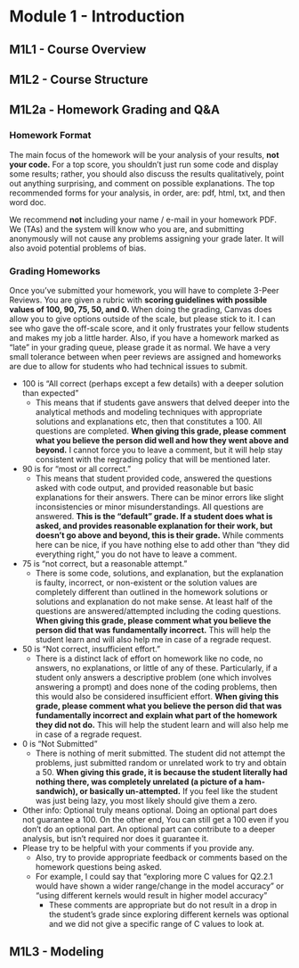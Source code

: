 # Module 1 - Introduction

## M1L1 - Course Overview

## M1L2 - Course Structure

## M1L2a - Homework Grading and Q&A

### Homework Format

The main focus of the homework will be your analysis of your results, **not your code.**
For a top score, you shouldn't just run some code and display some results; rather, you should also discuss the results qualitatively, point out anything surprising, and comment on possible explanations. 
The top recommended forms for your analysis, in order, are: pdf, html, txt, and then word doc.

We recommend **not** including your name / e-mail in your homework PDF.
We (TAs) and the system will know who you are, and submitting anonymously will not cause any problems assigning your grade later. 
It will also avoid potential problems of bias.

### Grading Homeworks

Once you've submitted your homework, you will have to complete 3-Peer Reviews. 
You are given a rubric with **scoring guidelines with possible values of 100, 90, 75, 50, and 0.**
When doing the grading, Canvas does allow you to give options outside of the scale, but please stick to it. 
I can see who gave the off-scale score, and it only frustrates your fellow students and makes my job a little harder.
Also, if you have a homework marked as "late" in your grading queue, please grade it as normal. 
We have a very small tolerance between when peer reviews are assigned and homeworks are due to allow for students who had technical issues to submit.

- 100 is "All correct (perhaps except a few details) with a deeper solution than expected"
  - This means that if students gave answers that delved deeper into the analytical methods and modeling techniques with appropriate solutions and explanations etc, then that constitutes a 100. All questions are completed. **When giving this grade, please comment what you believe the person did well and how they went above and beyond.** I cannot force you to leave a comment, but it will help stay consistent with the regrading policy that will be mentioned later.
  
- 90 is for "most or all correct."
  - This means that student provided code, answered the questions asked with code output, and provided reasonable but basic explanations for their answers. There can be minor errors like slight inconsistencies or minor misunderstandings. All questions are answered. **This is the "default" grade. If a student does what is asked, and provides reasonable explanation for their work, but doesn't go above and beyond, this is their grade.** While comments here can be nice, if you have nothing else to add other than "they did everything right," you do not have to leave a comment.
  
- 75 is "not correct, but a reasonable attempt."
  - There is some code, solutions, and explanation, but the explanation is faulty, incorrect, or non-existent or the solution values are completely different than outlined in the homework solutions or solutions and explanation do not make sense. At least half of the questions are answered/attempted including the coding questions. **When giving this grade, please comment what you believe the person did that was fundamentally incorrect.** This will help the student learn and will also help me in case of a regrade request.

- 50 is "Not correct, insufficient effort."
  - There is a distinct lack of effort on homework like no code, no answers, no explanations, or little of any of these. Particularly, if a student only answers a descriptive problem (one which involves answering a prompt) and does none of the coding problems, then this would also be considered insufficient effort. **When giving this grade, please comment what you believe the person did that was fundamentally incorrect and explain what part of the homework they did not do.** This will help the student learn and will also help me in case of a regrade request.

- 0 is "Not Submitted"
  - There is nothing of merit submitted. The student did not attempt the problems, just submitted random or unrelated work to try and obtain a 50. **When giving this grade, it is because the student literally had nothing there, was completely unrelated (a picture of a ham-sandwich), or basically un-attempted.** If you feel like the student was just being lazy, you most likely should give them a zero.
  
- Other info: Optional truly means optional. Doing an optional part does not guarantee a 100. On the other end, You can still get a 100 even if you don't do an optional part. An optional part can contribute to a deeper analysis, but isn't required nor does it guarantee it.
- Please try to be helpful with your comments if you provide any.
  - Also, try to provide appropriate feedback or comments based on the homework questions being asked.
  - For example, I could say that "exploring more C values for Q2.2.1 would have shown a wider range/change in the model accuracy" or "using different kernels would result in higher model accuracy"
    - These comments are appropriate but do not result in a drop in the student's grade since exploring different kernels was optional and we did not give a specific range of C values to look at.

## M1L3 - Modeling
